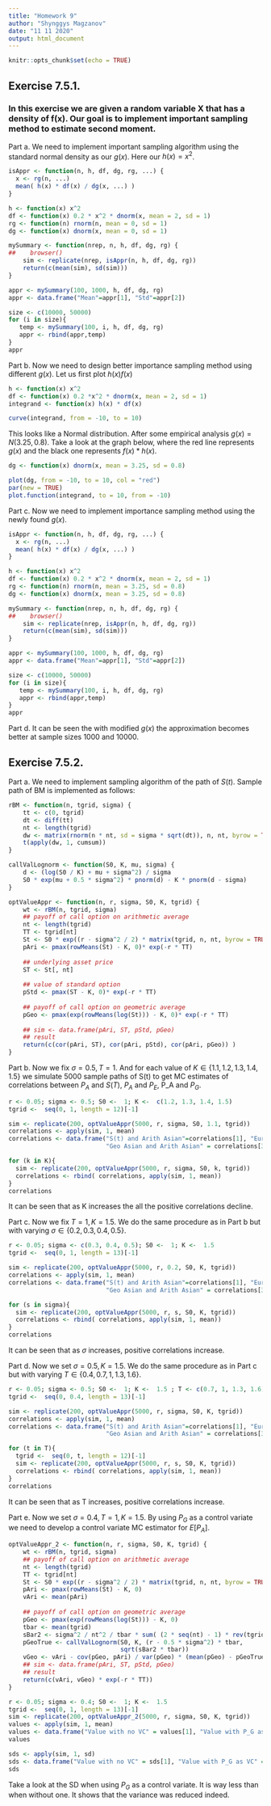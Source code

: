 ```yaml
---
title: "Homework 9"
author: "Shynggys Magzanov"
date: "11 11 2020"
output: html_document
---
```


```r
knitr::opts_chunk$set(echo = TRUE)
```

## Exercise 7.5.1.
### In this exercise we are given a random variable X that has a density of f(x). Our goal is to implement important sampling method to estimate second moment.

Part a. We need to implement important sampling algorithm using the standard normal density as our $g(x)$. Here our $h(x)=x^2$. 

```r
isAppr <- function(n, h, df, dg, rg, ...) {
  x <- rg(n, ...)
  mean( h(x) * df(x) / dg(x, ...) )
}

h <- function(x) x^2
df <- function(x) 0.2 * x^2 * dnorm(x, mean = 2, sd = 1)
rg <- function(n) rnorm(n, mean = 0, sd = 1)
dg <- function(x) dnorm(x, mean = 0, sd = 1)

mySummary <- function(nrep, n, h, df, dg, rg) {
##    browser()
    sim <- replicate(nrep, isAppr(n, h, df, dg, rg))
    return(c(mean(sim), sd(sim)))
}

appr <- mySummary(100, 1000, h, df, dg, rg)
appr <- data.frame("Mean"=appr[1], "Std"=appr[2])

size <- c(10000, 50000)
for (i in size){
   temp <- mySummary(100, i, h, df, dg, rg)
   appr <- rbind(appr,temp)
}
appr         
```

Part b. Now we need to design better importance sampling method using different $g(x)$. Let us first plot $h(x)f(x)$

```r
h <- function(x) x^2
df <- function(x) 0.2 *x^2 * dnorm(x, mean = 2, sd = 1)
integrand <- function(x) h(x) * df(x)

curve(integrand, from = -10, to = 10)
```

This looks like a Normal distribution. After some empirical analysis $g(x)=N(3.25,0.8)$. Take a look at the graph below, where the red line represents $g(x)$ and the black one represents $f(x)*h(x)$.

```r
dg <- function(x) dnorm(x, mean = 3.25, sd = 0.8)

plot(dg, from = -10, to = 10, col = "red")
par(new = TRUE)
plot.function(integrand, to = 10, from = -10)
```

Part c. Now we need to implement importance sampling method using the newly found $g(x)$.

```r
isAppr <- function(n, h, df, dg, rg, ...) {
  x <- rg(n, ...)
  mean( h(x) * df(x) / dg(x, ...) )
}

h <- function(x) x^2
df <- function(x) 0.2 * x^2 * dnorm(x, mean = 2, sd = 1)
rg <- function(n) rnorm(n, mean = 3.25, sd = 0.8)
dg <- function(x) dnorm(x, mean = 3.25, sd = 0.8)

mySummary <- function(nrep, n, h, df, dg, rg) {
##    browser()
    sim <- replicate(nrep, isAppr(n, h, df, dg, rg))
    return(c(mean(sim), sd(sim)))
}

appr <- mySummary(100, 1000, h, df, dg, rg)
appr <- data.frame("Mean"=appr[1], "Std"=appr[2])

size <- c(10000, 50000)
for (i in size){
   temp <- mySummary(100, i, h, df, dg, rg)
   appr <- rbind(appr,temp)
}
appr   
```

Part d. It can be seen the with modified $g(x)$ the approximation becomes better at sample sizes 1000 and 10000.  

## Exercise 7.5.2.

Part a. We need to implement sampling algorithm of the path of $S(t)$. Sample path of BM is implemented as follows:

```r
rBM <- function(n, tgrid, sigma) {
    tt <- c(0, tgrid)
    dt <- diff(tt)
    nt <- length(tgrid)
    dw <- matrix(rnorm(n * nt, sd = sigma * sqrt(dt)), n, nt, byrow = TRUE)
    t(apply(dw, 1, cumsum))
}
```

```r
callValLognorm <- function(S0, K, mu, sigma) {
    d <- (log(S0 / K) + mu + sigma^2) / sigma
    S0 * exp(mu + 0.5 * sigma^2) * pnorm(d) - K * pnorm(d - sigma)
}
```

```r
optValueAppr <- function(n, r, sigma, S0, K, tgrid) {
    wt <- rBM(n, tgrid, sigma)
    ## payoff of call option on arithmetic average
    nt <- length(tgrid)
    TT <- tgrid[nt]
    St <- S0 * exp((r - sigma^2 / 2) * matrix(tgrid, n, nt, byrow = TRUE) + wt)
    pAri <- pmax(rowMeans(St) - K, 0)* exp(-r * TT)
    
    ## underlying asset price
    ST <- St[, nt]
    
    ## value of standard option
    pStd <- pmax(ST - K, 0)* exp(-r * TT)
    
    ## payoff of call option on geometric average
    pGeo <- pmax(exp(rowMeans(log(St))) - K, 0)* exp(-r * TT)
    
    ## sim <- data.frame(pAri, ST, pStd, pGeo)
    ## result
    return(c(cor(pAri, ST), cor(pAri, pStd), cor(pAri, pGeo)) )
}
```

Part b. Now we fix $\sigma = 0.5, T=1$. And for each value of $K \in \{1.1,1.2,1.3,1.4,1.5\}$ we simulate 5000 sample paths of S(t) to get MC estimates of correlations between $P_{A}$ and $S(T)$, $P_{A}$ and $P_E$, P_A and $P_{G}$. 

```r
r <- 0.05; sigma <- 0.5; S0 <-  1; K <-  c(1.2, 1.3, 1.4, 1.5)
tgrid <-  seq(0, 1, length = 12)[-1]

sim <- replicate(200, optValueAppr(5000, r, sigma, S0, 1.1, tgrid))
correlations <- apply(sim, 1, mean)
correlations <- data.frame("S(t) and Arith Asian"=correlations[1], "European and Arith Asian"=correlations[2],
                           "Geo Asian and Arith Asian" = correlations[3])

for (k in K){
  sim <- replicate(200, optValueAppr(5000, r, sigma, S0, k, tgrid))
  correlations <- rbind( correlations, apply(sim, 1, mean))
}
correlations
```
It can be seen that as K increases the all the positive correlations decline.

Part c. Now we fix $T=1, K=1.5$. We do the same procedure as in Part b but with varying $\sigma \in \{0.2,0.3,0.4,0.5\}$.

```r
r <- 0.05; sigma <- c(0.3, 0.4, 0.5); S0 <-  1; K <-  1.5
tgrid <-  seq(0, 1, length = 13)[-1]

sim <- replicate(200, optValueAppr(5000, r, 0.2, S0, K, tgrid))
correlations <- apply(sim, 1, mean)
correlations <- data.frame("S(t) and Arith Asian"=correlations[1], "European and Arith Asian"=correlations[2],
                           "Geo Asian and Arith Asian" = correlations[3])

for (s in sigma){
  sim <- replicate(200, optValueAppr(5000, r, s, S0, K, tgrid))
  correlations <- rbind( correlations, apply(sim, 1, mean))
}
correlations
```
It can be seen that as $\sigma$ increases, positive correlations increase.

Part d. Now we set $\sigma=0.5, K=1.5$. We do the same procedure as in Part c but with varying $T \in \{0.4, 0.7, 1, 1.3, 1.6\}$. 

```r
r <- 0.05; sigma <- 0.5; S0 <-  1; K <-  1.5 ; T <- c(0.7, 1, 1.3, 1.6)
tgrid <-  seq(0, 0.4, length = 13)[-1]

sim <- replicate(200, optValueAppr(5000, r, sigma, S0, K, tgrid))
correlations <- apply(sim, 1, mean)
correlations <- data.frame("S(t) and Arith Asian"=correlations[1], "European and Arith Asian"=correlations[2],
                           "Geo Asian and Arith Asian" = correlations[3])

for (t in T){
  tgrid <-  seq(0, t, length = 12)[-1]
  sim <- replicate(200, optValueAppr(5000, r, s, S0, K, tgrid))
  correlations <- rbind( correlations, apply(sim, 1, mean))
}
correlations
```

It can be seen that as T increases, positive correlations increase. 

Part e. Now we set $\sigma=0.4, T=1, K=1.5$. By using $P_G$ as a control variate we need to develop a control variate MC estimator for $E[P_A]$. 

```r
optValueAppr_2 <- function(n, r, sigma, S0, K, tgrid) {
    wt <- rBM(n, tgrid, sigma)
    ## payoff of call option on arithmetic average
    nt <- length(tgrid)
    TT <- tgrid[nt]
    St <- S0 * exp((r - sigma^2 / 2) * matrix(tgrid, n, nt, byrow = TRUE) + wt)
    pAri <- pmax(rowMeans(St) - K, 0)
    vAri <- mean(pAri) 
    
    ## payoff of call option on geometric average
    pGeo <- pmax(exp(rowMeans(log(St))) - K, 0)
    tbar <- mean(tgrid)
    sBar2 <- sigma^2 / nt^2 / tbar * sum( (2 * seq(nt) - 1) * rev(tgrid) )
    pGeoTrue <- callValLognorm(S0, K, (r - 0.5 * sigma^2) * tbar,
                               sqrt(sBar2 * tbar))
    vGeo <- vAri - cov(pGeo, pAri) / var(pGeo) * (mean(pGeo) - pGeoTrue)
    ## sim <- data.frame(pAri, ST, pStd, pGeo)
    ## result
    return(c(vAri, vGeo) * exp(-r * TT))
}
```

```r
r <- 0.05; sigma <- 0.4; S0 <-  1; K <-  1.5
tgrid <-  seq(0, 1, length = 13)[-1]
sim <- replicate(200, optValueAppr_2(5000, r, sigma, S0, K, tgrid))
values <- apply(sim, 1, mean)
values <- data.frame("Value with no VC" = values[1], "Value with P_G as VC" = values[2])
values
```

```r
sds <- apply(sim, 1, sd)
sds <- data.frame("Value with no VC" = sds[1], "Value with P_G as VC" = sds[2])
sds
```

Take a look at the SD when using $P_G$ as a control variate. It is way less than when without one. It shows that the variance was reduced indeed.